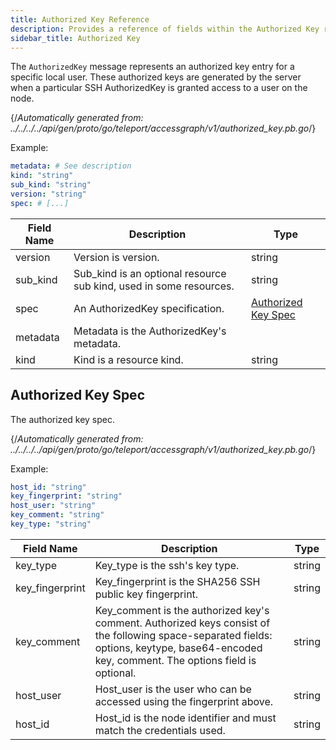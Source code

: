 ```yaml
---
title: Authorized Key Reference
description: Provides a reference of fields within the Authorized Key resource, which you can manage with tctl.
sidebar_title: Authorized Key
---
```


The `AuthorizedKey` message represents an authorized key entry for a specific local user. These authorized keys are generated by the server when a particular SSH AuthorizedKey is granted access to a user on the node.

{/*Automatically generated from: ../../../../api/gen/proto/go/teleport/accessgraph/v1/authorized_key.pb.go*/}

Example:

```yaml
metadata: # See description
kind: "string"
sub_kind: "string"
version: "string"
spec: # [...]
```
|Field Name|Description|Type|
|---|---|---|
|version|Version is version.|string|
|sub_kind|Sub_kind is an optional resource sub kind, used in some resources.|string|
|spec|An AuthorizedKey specification.|[Authorized Key Spec](#authorized-key-spec)|
|metadata|Metadata is the AuthorizedKey's metadata.||
|kind|Kind is a resource kind.|string|

## Authorized Key Spec

The authorized key spec.

{/*Automatically generated from: ../../../../api/gen/proto/go/teleport/accessgraph/v1/authorized_key.pb.go*/}

Example:

```yaml
host_id: "string"
key_fingerprint: "string"
host_user: "string"
key_comment: "string"
key_type: "string"
```

|Field Name|Description|Type|
|---|---|---|
|key_type|Key_type is the ssh's key type.|string|
|key_fingerprint|Key_fingerprint is the SHA256 SSH public key fingerprint.|string|
|key_comment|Key_comment is the authorized key's comment. Authorized keys consist of the following space-separated fields: options, keytype, base64-encoded key, comment.  The options field is optional.|string|
|host_user|Host_user is the user who can be accessed using the fingerprint above.|string|
|host_id|Host_id is the node identifier and must match the credentials used.|string|

